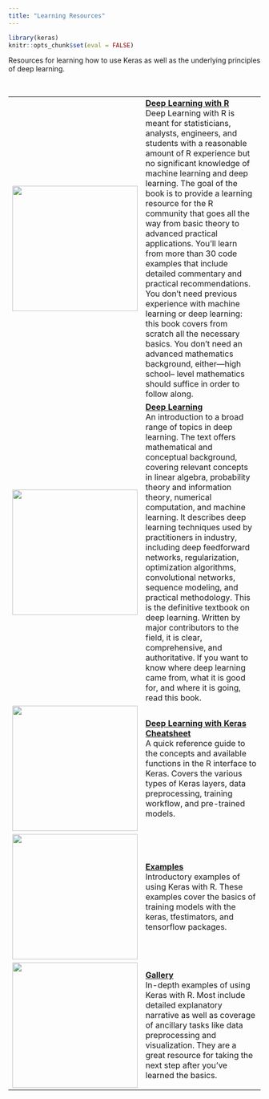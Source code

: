 ```yaml
---
title: "Learning Resources"
---
```


```r
library(keras)
knitr::opts_chunk$set(eval = FALSE)
```


Resources for learning how to use Keras as well as the underlying principles of deep learning.

<style type="text/css">
.page-header {
  border-bottom: none;
  margin: 0;
  padding-bottom: 0;
}
</style>
<br/>



<div class="link-table">

|  |  |
|-----------------|---------------------------------------------------------------|
| <a href="https://www.manning.com/books/deep-learning-with-r"><img class="nav-image illustration" src="images/resources-deep-learning-with-r.png" width=250/></a>  | [**Deep Learning with R**](https://www.manning.com/books/deep-learning-with-r) <br/>Deep Learning with R is meant for statisticians, analysts, engineers, and students with a reasonable amount of R experience but no significant knowledge of machine learning and deep learning. The goal of the book is to provide a learning resource for the R community that goes all the way from basic theory to advanced practical applications. You’ll learn from more than 30 code examples that include detailed commentary and practical recommendations. You don’t need previous experience with machine learning or deep learning: this book covers from scratch all the necessary basics. You don’t need an advanced mathematics background, either—high school– level mathematics should suffice in order to follow along. |
| <a href="https://www.amazon.com/Deep-Learning-Adaptive-Computation-Machine/dp/0262035618"><img class="nav-image illustration" src="images/resources-deep-learning.jpg" width=250/></a>  | [**Deep Learning**](https://www.amazon.com/Deep-Learning-Adaptive-Computation-Machine/dp/0262035618) <br/>An introduction to a broad range of topics in deep learning. The text offers mathematical and conceptual background, covering relevant concepts in linear algebra, probability theory and information theory, numerical computation, and machine learning. It describes deep learning techniques used by practitioners in industry, including deep feedforward networks, regularization, optimization algorithms, convolutional networks, sequence modeling, and practical methodology. This is the definitive textbook on deep learning. Written by major contributors to the field, it is clear, comprehensive, and authoritative. If you want to know where deep learning came from, what it is good for, and where it is going, read this book.|
| <a href="https://github.com/rstudio/cheatsheets/raw/master/keras.pdf"><img class="nav-image illustration" src="images/resources-cheatsheet.png" width=250/></a>  | [**Deep Learning with Keras Cheatsheet**](https://github.com/rstudio/cheatsheets/raw/master/keras.pdf) <br/>A quick reference guide to the concepts and available functions in the R interface to Keras. Covers the various types of Keras layers, data preprocessing, training workflow, and pre-trained models.  |
| <a href="examples/index.html"><img class="nav-image illustration" src="images/resources-examples.png" width=250/></a>  | [**Examples**](examples/index.html) <br/> Introductory examples of using Keras with R. These examples cover the basics of training models with the keras, tfestimators, and tensorflow packages.  |
| <a href="https://tensorflow.rstudio.com/learn/gallery.html"><img class="nav-image illustration" src="images/resources-gallery.png" width=250/></a>  | [**Gallery**](https://tensorflow.rstudio.com/learn/gallery.html) <br/>In-depth examples of using Keras with R. Most include detailed explanatory narrative as well as coverage of ancillary tasks like data preprocessing and visualization. They are a great resource for taking the next step after you've learned the basics. |

</div>


